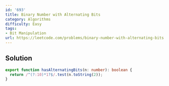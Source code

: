 ```yaml
---
id: '693'
title: Binary Number with Alternating Bits
category: Algorithms
difficulty: Easy
tags:
- Bit Manipulation
url: https://leetcode.com/problems/binary-number-with-alternating-bits
---
```


## Solution

```typescript filename="solution.ts" copy
export function hasAlternatingBits(n: number): boolean {
  return /^(?:10)*1?$/.test(n.toString(2));
}
```

